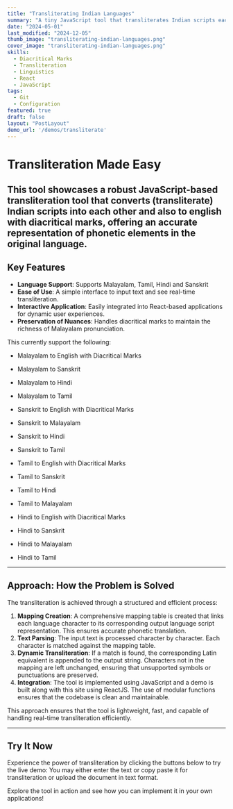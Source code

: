 ```yaml
---
title: "Transliterating Indian Languages"
summary: "A tiny JavaScript tool that transliterates Indian scripts each other and also into English with diacritical marks, preserving linguistic nuances and enabling seamless text interpretation."
date: "2024-05-01"
last_modified: "2024-12-05"
thumb_image: "transliterating-indian-languages.png"
cover_image: "transliterating-indian-languages.png"
skills:
  - Diacritical Marks
  - Transliteration
  - Linguistics
  - React
  - JavaScript
tags:
  - Git
  - Configuration
featured: true
draft: false
layout: "PostLayout"
demo_url: '/demos/transliterate'
---
```


# Transliteration Made Easy

This tool showcases a robust **JavaScript-based transliteration tool** that converts (transliterate) **Indian scripts** into **each other** and also to **english with diacritical marks**, offering an accurate representation of phonetic elements in the original language.
---

## Key Features

- **Language Support**: Supports Malayalam, Tamil, Hindi and Sanskrit
- **Ease of Use**: A simple interface to input text and see real-time transliteration.
- **Interactive Application**: Easily integrated into React-based applications for dynamic user experiences.
- **Preservation of Nuances**: Handles diacritical marks to maintain the richness of Malayalam pronunciation.

This currently support the following:
* Malayalam to English with Diacritical Marks
* Malayalam to Sanskrit
* Malayalam to Hindi
* Malayalam to Tamil

* Sanskrit to English with Diacritical Marks
* Sanskrit to Malayalam
* Sanskrit to Hindi
* Sanskrit to Tamil

* Tamil to English with Diacritical Marks
* Tamil to Sanskrit
* Tamil to Hindi
* Tamil to Malayalam

* Hindi to English with Diacritical Marks
* Hindi to Sanskrit
* Hindi to Malayalam
* Hindi to Tamil

---

## Approach: How the Problem is Solved

The transliteration is achieved through a structured and efficient process:

1. **Mapping Creation**: A comprehensive mapping table is created that links each language character to its corresponding output language script representation. This ensures accurate phonetic translation.
2. **Text Parsing**: The input text is processed character by character. Each character is matched against the mapping table.
3. **Dynamic Transliteration**: If a match is found, the corresponding Latin equivalent is appended to the output string. Characters not in the mapping are left unchanged, ensuring that unsupported symbols or punctuations are preserved.
4. **Integration**: The tool is implemented using JavaScript and a demo is built along with this site using ReactJS. The use of modular functions ensures that the codebase is clean and maintainable.

This approach ensures that the tool is lightweight, fast, and capable of handling real-time transliteration efficiently.

---

## Try It Now

Experience the power of transliteration by clicking the buttons below to try the live demo:
You may either enter the text or copy paste it for transliteration or upload the document in text format.

<MdxButton text="Try Translating a Text " url="/demos/transliterate" target="_self" />
<MdxButton text="Try Uploading a Document" url="/demos/transliterate_documents" target="_self" />

Explore the tool in action and see how you can implement it in your own applications!